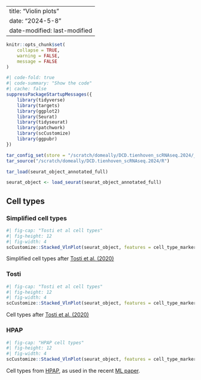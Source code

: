 
---
title: "Violin plots"
date: "2024-5-8" 
date-modified: last-modified
---

```r
knitr::opts_chunk$set(
    collapse = TRUE,
    warning = FALSE,
    message = FALSE
)
```

```r
#| code-fold: true
#| code-summary: "Show the code"
#| cache: false
suppressPackageStartupMessages({
    library(tidyverse)
    library(targets)
    library(ggplot2)
    library(Seurat)
    library(tidyseurat)
    library(patchwork)
    library(scCustomize)
    library(ggpubr)
})

tar_config_set(store = "/scratch/domeally/DCD.tienhoven_scRNAseq.2024/_targets")
tar_source("/scratch/domeally/DCD.tienhoven_scRNAseq.2024/R")

tar_load(seurat_object_annotated_full)

seurat_object <- load_seurat(seurat_object_annotated_full)
```

## Cell types

::: {.panel-tabset}

### Simplified cell types

```r
#| fig-cap: "Tosti et al cell types"
#| fig-height: 12
#| fig-width: 4
scCustomize::Stacked_VlnPlot(seurat_object, features = cell_type_markers, x_lab_rotate = TRUE, colors_use = cell_type_palette, group.by = "cell_type") & labs(title = "Cell type")
```

Simplified cell types after [Tosti et al. (2020)](https://www.gastrojournal.org/article/S0016-5085(20)35399-3/fulltext)

### Tosti

```r
#| fig-cap: "Tosti et al cell types"
#| fig-height: 12
#| fig-width: 4
scCustomize::Stacked_VlnPlot(seurat_object, features = cell_type_markers, x_lab_rotate = TRUE, colors_use = cell_type_palette, group.by = "tosti_cell_type") & labs(title = "Tosti et al 2021")
```

Cell types after [Tosti et al. (2020)](https://www.gastrojournal.org/article/S0016-5085(20)35399-3/fulltext)

### HPAP

```r
#| fig-cap: "HPAP cell types"
#| fig-height: 12
#| fig-width: 4
scCustomize::Stacked_VlnPlot(seurat_object, features = cell_type_markers, x_lab_rotate = TRUE, colors_use = cell_type_palette, group.by = "hpap_cell_type") & labs(title = "HPAP")
```

Cell types from [HPAP](https://hpap.pmacs.upenn.edu/explore/download?matrix), as used in the recent [ML paper](https://www.cell.com/cell-reports-medicine/fulltext/S2666-3791(24)00204-0).

::: 
